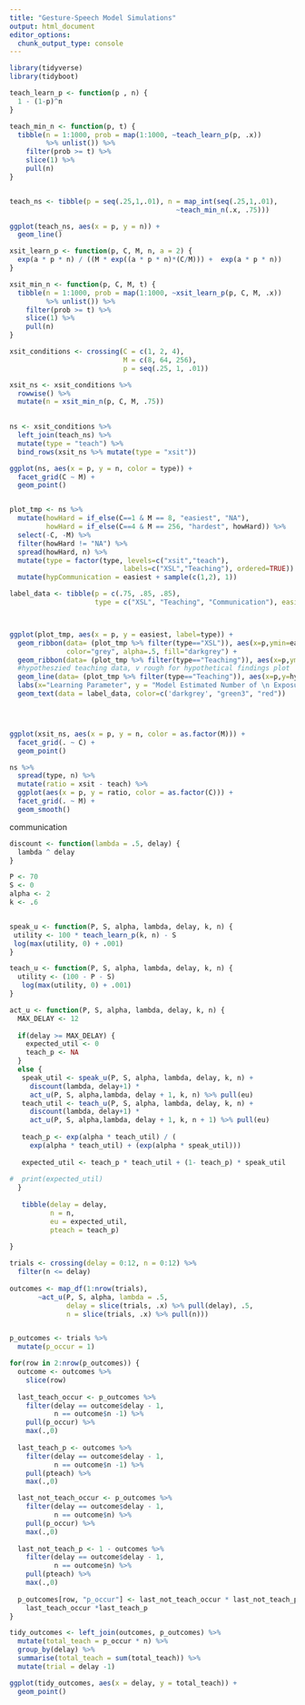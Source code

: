 ```yaml
---
title: "Gesture-Speech Model Simulations"
output: html_document
editor_options: 
  chunk_output_type: console
---
```


```r
library(tidyverse)
library(tidyboot)
```

```r
teach_learn_p <- function(p , n) {
  1 - (1-p)^n
}

teach_min_n <- function(p, t) {
  tibble(n = 1:1000, prob = map(1:1000, ~teach_learn_p(p, .x)) 
         %>% unlist()) %>%
    filter(prob >= t) %>%
    slice(1) %>%
    pull(n)
}


teach_ns <- tibble(p = seq(.25,1,.01), n = map_int(seq(.25,1,.01), 
                                         ~teach_min_n(.x, .75)))

ggplot(teach_ns, aes(x = p, y = n)) + 
  geom_line()
```

```r
xsit_learn_p <- function(p, C, M, n, a = 2) {
  exp(a * p * n) / ((M * exp((a * p * n)*(C/M))) +  exp(a * p * n))
}

xsit_min_n <- function(p, C, M, t) {
  tibble(n = 1:1000, prob = map(1:1000, ~xsit_learn_p(p, C, M, .x)) 
         %>% unlist()) %>%
    filter(prob >= t) %>%
    slice(1) %>%
    pull(n)
}

xsit_conditions <- crossing(C = c(1, 2, 4),
                            M = c(8, 64, 256),
                            p = seq(.25, 1, .01)) 

xsit_ns <- xsit_conditions %>%
  rowwise() %>%
  mutate(n = xsit_min_n(p, C, M, .75))

  
ns <- xsit_conditions %>%
  left_join(teach_ns) %>%
  mutate(type = "teach") %>%
  bind_rows(xsit_ns %>% mutate(type = "xsit"))

ggplot(ns, aes(x = p, y = n, color = type)) + 
  facet_grid(C ~ M) +
  geom_point()


plot_tmp <- ns %>% 
  mutate(howHard = if_else(C==1 & M == 8, "easiest", "NA"),
         howHard = if_else(C==4 & M == 256, "hardest", howHard)) %>% 
  select(-C, -M) %>%
  filter(howHard != "NA") %>%
  spread(howHard, n) %>% 
  mutate(type = factor(type, levels=c("xsit","teach"),
                            labels=c("XSL","Teaching"), ordered=TRUE)) %>%
  mutate(hypCommunication = easiest + sample(c(1,2), 1))

label_data <- tibble(p = c(.75, .85, .85), 
                     type = c("XSL", "Teaching", "Communication"), easiest = c(5.5, 1.5, 2.35))



ggplot(plot_tmp, aes(x = p, y = easiest, label=type)) + 
  geom_ribbon(data= (plot_tmp %>% filter(type=="XSL")), aes(x=p,ymin=easiest, ymax=hardest), 
              color="grey", alpha=.5, fill="darkgrey") +
  geom_ribbon(data= (plot_tmp %>% filter(type=="Teaching")), aes(x=p,ymin=easiest, ymax=easiest), color="green3") +
  #hypotheszied teaching data, v rough for hypothetical findings plot
  geom_line(data= (plot_tmp %>% filter(type=="Teaching")), aes(x=p,y=hypCommunication), color="red") +
  labs(x="Learning Parameter", y = "Model Estimated Number of \n Exposures to Learn One Word") +
  geom_text(data = label_data, color=c('darkgrey', "green3", "red"))




ggplot(xsit_ns, aes(x = p, y = n, color = as.factor(M))) + 
  facet_grid(. ~ C) +
  geom_point() 

ns %>%
  spread(type, n) %>%
  mutate(ratio = xsit - teach) %>%
  ggplot(aes(x = p, y = ratio, color = as.factor(C))) + 
  facet_grid(. ~ M) + 
  geom_smooth()

```

communication
```r
discount <- function(lambda = .5, delay) {
  lambda ^ delay
}

P <- 70
S <- 0
alpha <- 2
k <- .6


speak_u <- function(P, S, alpha, lambda, delay, k, n) {
 utility <- 100 * teach_learn_p(k, n) - S
 log(max(utility, 0) + .001)
}

teach_u <- function(P, S, alpha, lambda, delay, k, n) {
  utility <- (100 - P - S)
   log(max(utility, 0) + .001)
}

act_u <- function(P, S, alpha, lambda, delay, k, n) {
  MAX_DELAY <- 12
  
  if(delay >= MAX_DELAY) {
    expected_util <- 0
    teach_p <- NA
  }
  else {
   speak_util <- speak_u(P, S, alpha, lambda, delay, k, n) +
     discount(lambda, delay+1) * 
     act_u(P, S, alpha,lambda, delay + 1, k, n) %>% pull(eu)
   teach_util <- teach_u(P, S, alpha, lambda, delay, k, n) +
     discount(lambda, delay+1) * 
     act_u(P, S, alpha,lambda, delay + 1, k, n + 1) %>% pull(eu)
   
   teach_p <- exp(alpha * teach_util) / (
     exp(alpha * teach_util) + (exp(alpha * speak_util)))
   
   expected_util <- teach_p * teach_util + (1- teach_p) * speak_util
  
#  print(expected_util)
  }
   
   tibble(delay = delay,
          n = n,
          eu = expected_util,
          pteach = teach_p)
   
}

trials <- crossing(delay = 0:12, n = 0:12) %>%
  filter(n <= delay)
  
outcomes <- map_df(1:nrow(trials), 
       ~act_u(P, S, alpha, lambda = .5, 
              delay = slice(trials, .x) %>% pull(delay), .5, 
              n = slice(trials, .x) %>% pull(n)))


p_outcomes <- trials %>%
  mutate(p_occur = 1)

for(row in 2:nrow(p_outcomes)) {
  outcome <- outcomes %>%
    slice(row)
  
  last_teach_occur <- p_outcomes %>%
    filter(delay == outcome$delay - 1,
           n == outcome$n -1) %>%
    pull(p_occur) %>%
    max(.,0)
  
  last_teach_p <- outcomes %>%
    filter(delay == outcome$delay - 1,
           n == outcome$n -1) %>%
    pull(pteach) %>%
    max(.,0)

  last_not_teach_occur <- p_outcomes %>%
    filter(delay == outcome$delay - 1,
           n == outcome$n) %>%
    pull(p_occur) %>%
    max(.,0)
  
  last_not_teach_p <- 1 - outcomes %>%
    filter(delay == outcome$delay - 1,
           n == outcome$n) %>%
    pull(pteach) %>%
    max(.,0) 
  
  p_outcomes[row, "p_occur"] <- last_not_teach_occur * last_not_teach_p + 
    last_teach_occur *last_teach_p
}

tidy_outcomes <- left_join(outcomes, p_outcomes) %>%
  mutate(total_teach = p_occur * n) %>%
  group_by(delay) %>%
  summarise(total_teach = sum(total_teach)) %>%
  mutate(trial = delay -1)

ggplot(tidy_outcomes, aes(x = delay, y = total_teach)) + 
  geom_point()

```

